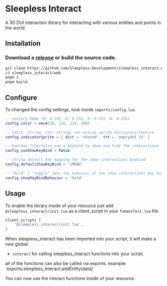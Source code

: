 
# Sleepless Interact

A 3D DUI interaction library for interacting with various entities and points in the world.

<ResourceLinks repo="https://github.com/Sleepless-Development/sleepless_interact" />

## Installation

### Download a [release](https://github.com/Sleepless-Development/sleepless_interact/releases) or build the source code.

```bash
git clone https://github.com/Sleepless-Development/sleepless_interact.git
cd sleepless_interact/web
pnpm i
pnpm build
```

## Configure

To changed the config settings, look inside `imports/config.lua`

```lua
-- vector4 RGBA (R: 0-255, G: 0-255, B: 0-255, A: 0-255)
config.color = vec4(28, 126, 214, 200)

-- {dict: string, txt: string} non-active sprite dictionary/texture
config.indicatorSprite = { dict = 'shared', txt = 'emptydot_32' }

-- boolean true/false use a keybind to show and hide the interactions
config.useShowKeyBind = false

-- string default key mapping for the show interactions keybind
config.defaultShowKeyBind = 'LMENU'

-- "hold" | "toggle" sets the behavior of the show interactions key bind
config.showKeyBindBehavior = 'hold'
```

## Usage

To enable the library inside of your resource just add `@sleepless_interact/init.lua` as a client_script in your `fxmanifest.lua` file.

```lua
client_scripts {
    '@sleepless_interact/init.lua',
}
```

When sleepless_interact has been imported into your script, it will make a new global:
- `interact` for calling sleepless_interact functions into your script.

<Callout type="info">
    all of the functions can also be called via exports. example: `exports.sleepless_interact:addEntity(data)`
</Callout>

You can now use the interact functions inside of your resource.